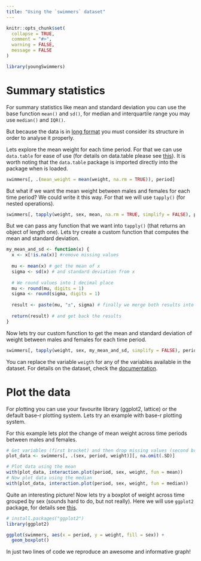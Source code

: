 ```yaml
---
title: "Using the `swimmers` dataset"
---
```


```r
knitr::opts_chunk$set(
  collapse = TRUE,
  comment = "#>",
  warning = FALSE,
  message = FALSE
)
```

```r
library(youngSwimmers)
```

# Summary statistics

For summary statistics like mean and standard deviation you can use the base function `mean()` and `sd()`, for median and interquartile range you may use `median()` and `IQR()`. 

But because the data is in [long format](https://en.wikipedia.org/wiki/Wide_and_narrow_data) you must consider its structure in order to analyse it properly.

Lets explore the mean weight for each time period. For that we can use `data.table` for ease of use (for details on data.table please see [this](https://rdatatable.gitlab.io/data.table/)). It is worth noting that the `data.table` package is imported directly into the package when is loaded.

```r
swimmers[, .(mean_weight = mean(weight, na.rm = TRUE)), period]
```

But what if we want the mean weight between males and females for each time period? We could write it this way. For that we will use `tapply()` (for nested operations).

```r
swimmers[, tapply(weight, sex, mean, na.rm = TRUE, simplify = FALSE), period]
```

But we can pass any function that we want into `tapply()` (that returns an object of length one). Lets try create a custom function that computes the mean and standard deviation.

```r
my_mean_and_sd <- function(x) {
  x <- x[!is.na(x)] #remove missing values
  
  mu <- mean(x) # get the mean of x
  sigma <- sd(x) # and standard deviation from x
  
  # We round values into 1 decimal place
  mu <- round(mu, digits = 1)
  sigma <- round(sigma, digits = 1)
  
  result <- paste(mu, "±", sigma) # finally we merge both results into one string
  
  return(result) # and get back the results
}
```

Now lets try our custom function to get the mean and standard deviation of weight between males and females for each time period.

```r
swimmers[, tapply(weight, sex, my_mean_and_sd, simplify = FALSE), period]
```

You can replace the variable `weigth` for any of the variables available in the dataset. For details on the dataset, check the [documentation](https://nim-ach.github.io/youngSwimmers/reference/youngSwimmers.html).

# Plot the data

For plotting you can use your favourite library (ggplot2, lattice) or the default base-r plotting system. Lets try an example with base-r plotting system.

For this example lets plot the change of mean weight across time periods between males and females.

```r
# Get variables (first bracket) and then drop missing values (second bracket)
plot_data <- swimmers[, .(sex, period, weight)][, na.omit(.SD)] 

# Plot data using the mean
with(plot_data, interaction.plot(period, sex, weight, fun = mean))
# Now plot data using the median
with(plot_data, interaction.plot(period, sex, weight, fun = median))
```

Quite an interesting picture! Now lets try a boxplot of weight across time grouped by sex (sounds hard to do, but not really). Here we will use `ggplot2` package, for details see [this](https://ggplot2.tidyverse.org).

```r
# install.packages("ggplot2")
library(ggplot2)

ggplot(swimmers, aes(x = period, y = weight, fill = sex)) +
  geom_boxplot()
```

In just two lines of code we reproduce an awesome and informative graph!
